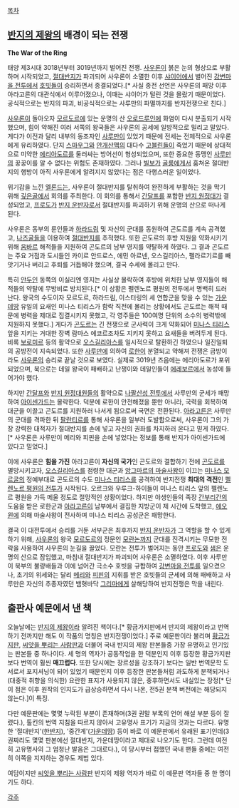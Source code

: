 [[목차]]

== [[반지의 제왕]]의 배경이 되는 전쟁 ==
'''The War of the Ring'''

태양 제3시대 3018년부터 3019년까지 벌어진 전쟁. [[사우론]]이 붉은 눈의 형상으로 부활하며 시작되었고, [[절대반지]]가 파괴되어 사우론이 소멸한 이후 [[샤이어]]에서 벌어진 [[강변마을 전투]]에서 [[호빗]]들이 승리하면서 종결되었다.[* 사실 종전 선언은 사우론의 패망 이후 아라고른의 대관식에서 이루어졌으나, 이때는 샤이어가 털린 것을 몰랐기 때문이었다. 공식적으로는 반지의 파괴, 비공식적으로는 사루만의 파멸까지를 반지전쟁으로 친다.]

[[사우론]]이 돌아오자 [[모르도르]]에 있는 운명의 산 [[오로드루인]]에 화염이 다시 분출되기 시작했으며, 힘이 약해진 여러 서쪽의 왕국들은 사우론의 공세에 일방적으로 밀리고 말았다. 게다가 이전과 달리 내부의 동조자인 [[사루만]]이 있었기 때문에 전세는 전체적으로 사우론에게 유리하였다. 단지 [[스마우그]]와 [[안개산맥]]의 대다수 [[고블린]]들이 죽었기 때문에 상대적으로 미약한 [[에리아도르]]를 둘러싸는 방어선이 형성되었으며, 또한 중요한 동맹인 [[사루만]]의 꿍꿍이를 알 수 없다는 위험도 존재하였다. 그러나 [[골목쟁이네 빌보|빌보]]가 [[골룸]]에게서 훔쳐온 절대반지의 행방이 아직 사우론에게 알려지지 않았다는 점은 다행스러운 일이었다.

위기감을 느낀 [[엘론드]]는, 사우론이 절대반지를 탈취하여 완전하게 부활하는 것을 막기 위해 [[깊은골]]에서 회의를 주최한다. 이 회의를 통해서 [[간달프]]를 포함한 [[반지 원정대]]가 결성되었고, [[골목쟁이네 프로도|프로도]]가 [[반지 운반자]]로서 절대반지를 파괴하기 위해 운명의 산으로 떠나게 된다.

사우론은 동부의 룬인들과 [[하라드림]] 및 자신의 군대를 동원하여 곤도르를 계속 공격했고, [[나즈굴]]들을 이용하여 [[절대반지]]를 추적했다. 또한 곤도르의 후방 지원을 약화시키기 위해 [[움바르]] 해적들을 지원하여 곤도르의 남부 영지를 약탈하게 하였다. 그 결과 곤도르는 주요 거점과 도시들인 카이르 안드로스, 에민 아르넨, 오스길리아스, 펠라르기르를 빼앗기거나 버리고 후퇴를 거듭해야 했으며, 결국 수세에 몰리고 만다.

특히 [[안두인]] 동쪽의 이실리엔 영지는 사실상 몰락하여 후방에 위치한 남부 영지들이 해적들의 약탈에 무방비로 방치된다.[* 이 상황은 펠렌노르 평원의 전투에서 명백히 드러난다. 왕국의 수도이자 모르도르, 하라드림, 이스터링의 세 연합군을 맞을 수 있는 [[가운데땅]] 유일의 요새인 미나스 티리스가 함락 직전에 몰리는 상황에서도 곤도르는 해적 때문에 병력을 제대로 집결시키지 못했고, 각 영주들은 100여명 단위의 소수의 병력밖에 지원하지 못했다.] 게다가 [[곤도르]]는 긴 전쟁으로 군사력이 크게 약화되어 [[미나스 티리스]] 앞을 지키는 거대한 장벽 람마스 에코르조차도 지키지 못하고 요새들을 버려두게 된다. 비록 [[보로미르]] 등의 활약으로 [[오스길리아스]]를 일시적으로 탈환하긴 하였으나 일진일퇴의 공방전이 지속되었다. 또한 [[사루만]]에 의하여 [[로한]]이 분열되고 약해져 전쟁은 금방이라도 [[사우론]]의 승리로 끝날 것으로 보였다. 실제로 3019년 즈음에는 에리아도르가 포위되었으며, 북으로는 데일 왕국이 패배하고 난쟁이와 데일인들이 [[에레보르]]에서 농성에 들어가야 했다.

하지만 [[간달프]]와 [[반지 원정대]]원들의 활약으로 [[나팔산성 전투]]에서 사루만의 군세가 패망하여 [[아이센가드]]는 몰락한다. 덕분에 로한이 안전해졌을 뿐만 아니라, 국력을 회복하여 대군을 이끌고 곤도르를 지원하러 나서게 됨으로써 국면은 전환된다. [[아라고른 2세|아라고른]]은 사루만의 군대를 격파한 뒤 [[팔란티르]]를 통해 사우론을 일부러 도발함으로써, 사우론이 그의 가장 강력한 대적자가 절대반지를 손에 넣고 자신의 권좌를 차지하러 온다고 믿게 하였다.[* 사우론은 사루만이 메리와 피핀을 손에 넣었다는 정보를 통해 반지가 아이센가드에 있다고 믿었다.]

이에 사우론은 '''힘을 가진''' 아라고른이 '''자신의 국가'''인 곤도르와 결합하기 전에 [[곤도르]]를 멸망시키고자, [[오스길리아스]]를 점령한 대군과 [[앙그마르의 마술사왕]]이 이끄는 [[미나스 모르굴]]의 정예부대로 곤도르의 수도 [[미나스 티리스]]를 공격하여 반지전쟁 '''최대의 격전'''인 [[펠렌노르 평원의 전투]]가 시작된다. 오르크와 우루크-하이들이 미나스 티리스 앞의 펠렌노르 평원을 가득 메울 정도로 절망적인 상황이었다. 하지만 야생인들의 족장 [[간부리간]]의 도움을 받은 로한군과 [[아라고른 2세|아라고른]]이 남부에서 결집한 지방군이 제 시간에 도착했고, [[에오윈]]에 의해 마술사왕이 전사하며 미나스 티리스 공성군은 패망한다.

결국 이 대전투에서 승리를 거둔 서부군은 최후까지 [[반지 운반자]]가 그 역할을 할 수 있게 하기 위해, [[사우론]]의 왕국 [[모르도르]]의 정문인 [[모란논]]까지 군대를 진격시키는 무모한 전략을 사용하여 사우론의 눈길을 끌었다. 모란논 전투가 벌어지는 동안 [[골목쟁이네 프로도|프로도]]와 [[감지네 샘와이즈|샘]]은 운명의 산으로 잠입했고, 마침내 절대반지가 파괴되어 사우론은 소멸하였다. 이후 사루만이 북부의 불량배들과 이에 넘어간 극소수 호빗을 규합하여 [[강변마을 전투]]를 일으켰으나, 초기의 위세와는 달리 [[강노루 집안 메리아독|메리]]와 [[툭 집안 페레그린|피핀]]의 지휘를 받은 호빗들의 군세에 의해 패배하고 사루만은 자신의 추종자였던 뱀혓바닥 [[그리마]]에게 살해당하여 반지전쟁은 막을 내린다.

== 출판사 예문에서 낸 책 ==
오늘날에는 [[반지의 제왕]]이라 알려진 책이다.[* 황금가지판에서 반지의 제왕이라고 번역하기 전까지만 해도 이 작품의 명칭은 반지전쟁이었다.] 주로 예문판이라 불리며 [[황금가지(출판사)|황금가지]]판, [[씨앗을 뿌리는 사람]]판과 더불어 국내 반지의 제왕 판본들중 가장 유명하고 인기있는 판본들 중 하나이다. 세 명의 역자가 공동작업을 한 덕분인지 이후 등장한 황금가지판보다 번역이 훨씬 '''매끄럽다'''. 또한 당시에는 장르성을 강조하기 보다는 일반 번역문학 도서로서 포지셔닝이 되어 있었기 때문인지 이후 등장한 판본들처럼 과도하게 분책되거나 (대중적 취향을 의식한) 요란한 표지가 사용되지 않은, 중후하면서도 내실있는 장정[* 단 이 점은 이후 원작의 인지도가 급상승하면서 다시 나온, 전5권 분책 버전에는 해당되지 않는다.]이 특징.

다만 예문판에는 몇몇 누락된 부분이 존재하며(3권 권말 부록의 언어 해설 부분 등이 잘렸다.), 톨킨의 번역 지침을 따르지 않아서 고유명사 표기가 지금의 것과는 다르다. 유명한 '절대반지'([[한반지]]), '중간계'([[가운데땅]]) 등이 바로 이 예문판에서 유래된 표기인데(3권짜리도 몇몇 판본에선 절대반지, 가운데땅이라고 제대로 나오기도 한다. 그런데 여전히 고유명사의 그 엄청난 발음은 그대로다.), 이 당시부터 접했던 국내 팬들 중에는 여전히 이쪽을 지지하는 경우도 제법 있다.

여담이지만 [[씨앗을 뿌리는 사람]]판 반지의 제왕 역자가 바로 이 예문판 역자들 중 한 명이기도 하다.

[[각주]]
